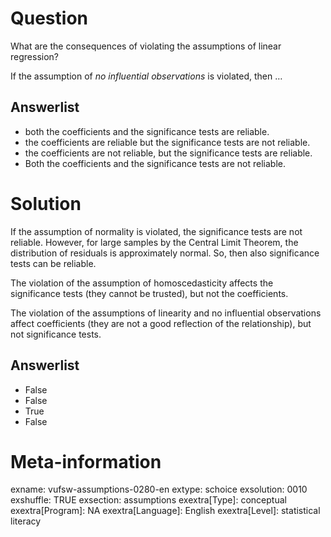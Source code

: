 Question
========
What are the consequences of violating the assumptions of linear regression?  
  
If the assumption of *no influential observations* is violated, then ...

Answerlist
----------
* both the coefficients and the significance tests are reliable.
* the coefficients are reliable but the significance tests are not reliable.
* the coefficients are not reliable, but the significance tests are reliable.
* Both the coefficients and the significance tests are not reliable.

Solution
========
If the assumption of normality is violated, the significance tests are not reliable. However, for large samples by the Central Limit Theorem, the distribution of residuals is approximately normal. So, then also significance tests can be reliable.

The violation of the assumption of homoscedasticity affects the significance tests (they cannot be trusted), but not the coefficients.

The violation of the assumptions of linearity and no influential observations affect coefficients (they are not a good reflection of the relationship), but not significance tests.

Answerlist
----------
* False
* False
* True
* False

Meta-information
================
exname: vufsw-assumptions-0280-en
extype: schoice
exsolution: 0010
exshuffle: TRUE
exsection: assumptions
exextra[Type]: conceptual
exextra[Program]: NA
exextra[Language]: English
exextra[Level]: statistical literacy

